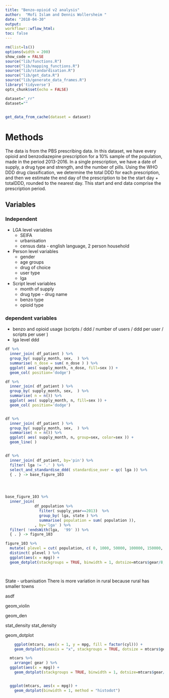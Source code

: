 ```yaml
---
title: "Benzo-opioid v2 analysis"
author:  "Mofi Islam and Dennis Wollersheim "
date: "2018-04-30"
output:
workflowr::wflow_html:
toc: false
---
```


```r

rm(list=ls())
options(width = 200)
show_code = FALSE
source("lib/functions.R")
source("lib/mapping_functions.R")
source("lib/standardisation.R")
source("lib/get_data.R")
source("lib/generate_data_frames.R")
library('tidyverse')
opts_chunk$set(echo = FALSE)

```


```r

dataset="_rr"
dataset=""


get_data_from_cache(dataset = dataset)


```
# Methods

The data is from the PBS prescribing data.  In this dataset, we have every opioid and benzodiazepine prescription for a 10% sample of the population, made in the period 2013-2016.  In a single prescription, we have a date of supply, a drug type and strength, and the number of pills.  Using the WHO DDD drug classification, we determine the total DDD for each prescription, and then we estimate the end day of the prescription to be the start day + totalDDD, rounded to the nearest day.  This start and end data comprise the prescription period. 

## Variables

### Independent
* LGA level variables
  * SEIFA
  * urbanisation
  * census data - english language, 2 person household
* Person level variables
  * gender
  * age groups
  * drug of choice
  * user type
  * lga
* Script level variables
  * month of supply
  * drug type - drug name
  * benzo type
  * opioid type


### dependent variables
* benzo and opioid usage (scripts / ddd / number of users / ddd per user / scripts per user  )
* lga level ddd


```r

df %>%
  inner_join( df_patient ) %>%
  group_by( supply_month, sex,  ) %>%
  summarise( n_dose = sum( n_dose ) ) %>%
  ggplot( aes( supply_month, n_dose, fill=sex )) +
  geom_col( position='dodge')

df %>%
  inner_join( df_patient ) %>%
  group_by( supply_month, sex,  ) %>%
  summarise( n = n()) %>%
  ggplot( aes( supply_month, n, fill=sex )) +
  geom_col( position='dodge')


df %>%
  inner_join( df_patient ) %>%
  group_by( supply_month, sex,  ) %>%
  summarise( n = n()) %>%
  ggplot( aes( supply_month, n, group=sex, color=sex )) +
  geom_line( ) 


df %>%
  inner_join( df_patient, by='pin') %>%
  filter( lga != '.' ) %>%
  select_and_standardise_ddd( standardise_over = qc( lga )) %>% 
  { . } -> base_figure_103




base_figure_103 %>%
  inner_join( 
             df_population %>% 
               filter( supply_year==2013)  %>%
               group_by( lga, state ) %>%
               summarise( population = sum( population )), 
             , by='lga' ) %>% 
  filter( !endsWith(lga,  '99' )) %>% 
  { . } -> figure_103

figure_103 %>%
  mutate( plevel = cut( population, c( 0, 1000, 50000, 100000, 150000, 200000, 99999999999 ) )) %>%
  distinct( plevel ) %>%
  ggplot(aes(x = mpg)) +
  geom_dotplot(stackgroups = TRUE, binwidth = 1, dotsize=mtcars$gear/8, stackratio=2.5,method = "histodot")




```


State - urbanisation
There is more variation in rural because rural has smaller towns

asdf

geom_violin

geom_den 

stat_density
stat_density

geom_dotplot

```r

    ggplot(mtcars, aes(x = 1, y = mpg, fill = factor(cyl))) +
    geom_dotplot(binaxis = "x", stackgroups = TRUE, dotsize = mtcars$gear, method = "histodot")

  mtcars %>%
    arrange( gear ) %>%
  ggplot(aes(x = mpg)) +
    geom_dotplot(stackgroups = TRUE, binwidth = 1, dotsize=mtcars$gear/8, stackratio=2.5,method = "histodot")


  ggplot(mtcars, aes(x = mpg)) +
    geom_dotplot(binwidth = 1, method = "histodot")

```

